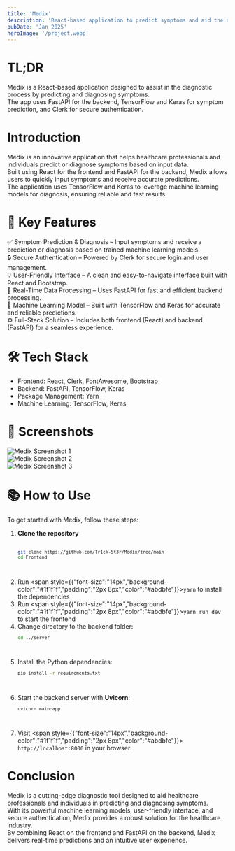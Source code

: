 ```yaml
---
title: 'Medix'
description: 'React-based application to predict symptoms and aid the diagnostic process'
pubDate: 'Jan 2025'
heroImage: '/project.webp'
---
```



# TL;DR

Medix is a React-based application designed to assist in the diagnostic process by predicting and diagnosing symptoms.  
The app uses FastAPI for the backend, TensorFlow and Keras for symptom prediction, and Clerk for secure authentication.

# Introduction

Medix is an innovative application that helps healthcare professionals and individuals predict or diagnose symptoms based on input data.  
Built using React for the frontend and FastAPI for the backend, Medix allows users to quickly input symptoms and receive accurate predictions.  
The application uses TensorFlow and Keras to leverage machine learning models for diagnosis, ensuring reliable and fast results.

# 🚀 Key Features  

✅ Symptom Prediction & Diagnosis – Input symptoms and receive a prediction or diagnosis based on trained machine learning models.  
🔒 Secure Authentication – Powered by Clerk for secure login and user management.  
💡 User-Friendly Interface – A clean and easy-to-navigate interface built with React and Bootstrap.  
📡 Real-Time Data Processing – Uses FastAPI for fast and efficient backend processing.  
🔬 Machine Learning Model – Built with TensorFlow and Keras for accurate and reliable predictions.  
⚙️ Full-Stack Solution – Includes both frontend (React) and backend (FastAPI) for a seamless experience.

# 🛠️ Tech Stack  

- Frontend: React, Clerk, FontAwesome, Bootstrap  
- Backend: FastAPI, TensorFlow, Keras  
- Package Management: Yarn  
- Machine Learning: TensorFlow, Keras  

# 📸 Screenshots  

![Medix Screenshot 1](/project-2/medix-1.webp)  
![Medix Screenshot 2](/project-2/medix-2.webp)  
![Medix Screenshot 3](/project-2/medix-3.webp)  
# 📚 How to Use  

To get started with Medix, follow these steps:  

1. **Clone the repository**  
    <Code lang="bash">
    ```sh
    git clone https://github.com/Tr1ck-5t3r/Medix/tree/main
    cd Frontend
    ```
    </Code>
2. Run <span style={{"font-size":"14px","background-color":"#1f1f1f","padding":"2px 8px","color":"#abdbfe"}}>`yarn`</span> to install the dependencies
3. Run <span style={{"font-size":"14px","background-color":"#1f1f1f","padding":"2px 8px","color":"#abdbfe"}}>`yarn run dev`</span> to start the frontend
4. Change directory to the backend folder:
    <Code lang="bash">
    ```sh
    cd ../server
    ```
    </Code>
5. Install the Python dependencies:
    <Code lang="bash">
    ```sh
    pip install -r requirements.txt
    ```
    </Code>
6. Start the backend server with **Uvicorn**:
    <Code lang="bash">
    ```sh
    uvicorn main:app
    ```
    </Code>
7. Visit <span style={{"font-size":"14px","background-color":"#1f1f1f","padding":"2px 8px","color":"#abdbfe"}}> `http://localhost:8000`</span> in your browser

# Conclusion

Medix is a cutting-edge diagnostic tool designed to aid healthcare professionals and individuals in predicting and diagnosing symptoms.  
With its powerful machine learning models, user-friendly interface, and secure authentication, Medix provides a robust solution for the healthcare industry.  
By combining React on the frontend and FastAPI on the backend, Medix delivers real-time predictions and an intuitive user experience.